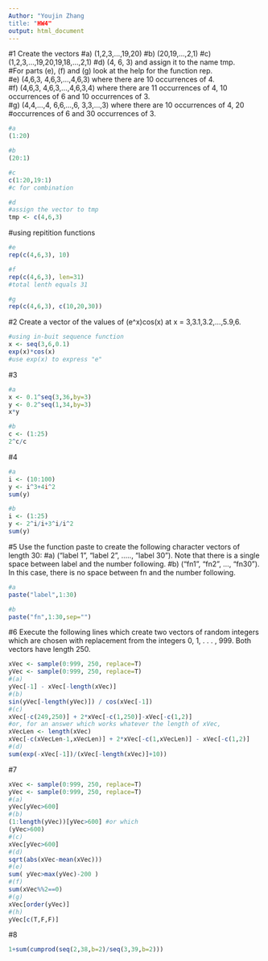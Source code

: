 ```yaml
---
Author: "Youjin Zhang
title: "HW4"
output: html_document
---
```

#1 Create	the	vectors
#a) (1,2,3,...,19,20)
#b) (20,19,...,2,1)
#c) (1,2,3,...,19,20,19,18,...,2,1)	
#d) (4,	6,	3)	and	assign	it	to	the	name	tmp.	
#For	parts	(e),	(f)	and	(g)	look	at	the	help	for	the	function	rep.	
#e) (4,6,3,	4,6,3,...,4,6,3)	where	there	are	10	occurrences	of	4.	
#f) (4,6,3,	4,6,3,...,4,6,3,4)	where	there	are	11	occurrences	of	4,	10 occurrences	of	6	and	10	occurrences	of	3.	
#g) (4,4,...,4,	6,6,...,6,	3,3,...,3)	where	there	are	10	occurrences	of	4,	20	
#occurrences	of	6	and	30	occurrences	of	3.	
```R
#a
(1:20)
```

```R
#b
(20:1)
```

```R
#c
c(1:20,19:1)
#c for combination
```

```R
#d
#assign the vector to tmp
tmp <- c(4,6,3)
```

#using repitition functions
```R
#e
rep(c(4,6,3), 10)
```

```R
#f 
rep(c(4,6,3), len=31)
#total lenth equals 31
```

```R
#g
rep(c(4,6,3), c(10,20,30))
```

#2 Create	a	vector	of	the	values	of	(e^x)cos(x)	at	x	=	3,3.1,3.2,...,5.9,6.
```R
#using in-buit sequence function
x <- seq(3,6,0.1)
exp(x)*cos(x)
#use exp(x) to express "e"
```

#3
```R
#a
x <- 0.1^seq(3,36,by=3)
y <- 0.2^seq(1,34,by=3)
x*y
```

```R
#b
c <- (1:25)
2^c/c
```

#4
```R
#a
i <- (10:100)
y <- i^3+4i^2
sum(y)
```

```R
#b
i <- (1:25)
y <- 2^i/i+3^i/i^2
sum(y)
```

#5 Use	the	function	paste	to	create	the	following	character	vectors	of	length	30:
#a) ("label	1",	"label	2",	.....,	"label	30"). Note	that	there	is	a	single	space	 between	label	and	the	number	following.
#b) ("fn1",	"fn2",	...,	"fn30").	In	this	case,	there	is	no	space	between	fn and	the	number	following.
```R
#a
paste("label",1:30)
```

```R
#b
paste("fn",1:30,sep="")
```

#6 Execute	the	following	lines	which	create	two	vectors	of	random	integers which	are	chosen	with	replacement	from	the	integers	0,	1,	.	.	.	,	999.	Both	vectors	have	length	250.
```R
xVec <- sample(0:999, 250, replace=T)
yVec <- sample(0:999, 250, replace=T)
#(a) 
yVec[-1] - xVec[-length(xVec)]
#(b) 
sin(yVec[-length(yVec)]) / cos(xVec[-1])
#(c) 
xVec[-c(249,250)] + 2*xVec[-c(1,250)]-xVec[-c(1,2)]
#or, for an answer which works whatever the length of xVec,
xVecLen <- length(xVec)
xVec[-c(xVecLen-1,xVecLen)] + 2*xVec[-c(1,xVecLen)] - xVec[-c(1,2)]
#(d) 
sum(exp(-xVec[-1])/(xVec[-length(xVec)]+10))
```

#7
```R
xVec <- sample(0:999, 250, replace=T)
yVec <- sample(0:999, 250, replace=T)
#(a) 
yVec[yVec>600]
#(b) 
(1:length(yVec))[yVec>600] #or which
(yVec>600)
#(c) 
xVec[yVec>600]
#(d) 
sqrt(abs(xVec-mean(xVec)))
#(e) 
sum( yVec>max(yVec)-200 )
#(f) 
sum(xVec%%2==0)
#(g) 
xVec[order(yVec)]
#(h) 
yVec[c(T,F,F)]
```

#8
```R
1+sum(cumprod(seq(2,38,b=2)/seq(3,39,b=2)))
```

